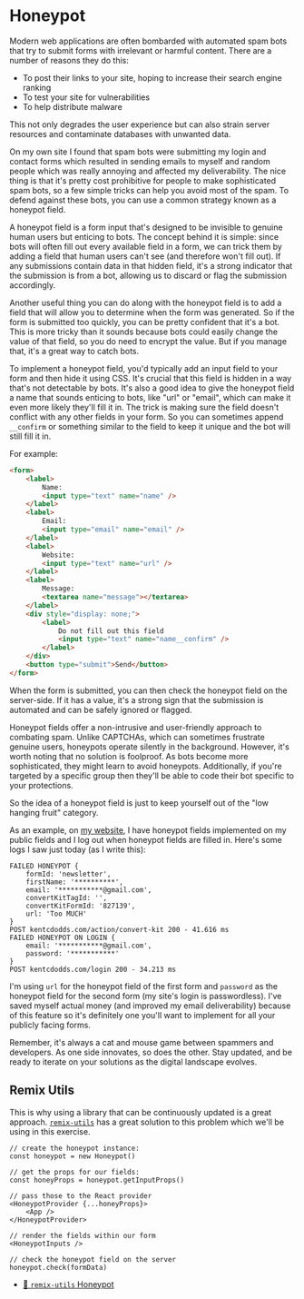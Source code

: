 # Honeypot

<EpicVideo url="https://www.epicweb.dev/workshops/professional-web-forms/honeypot/intro-to-honeypot" />

Modern web applications are often bombarded with automated spam bots that try to
submit forms with irrelevant or harmful content. There are a number of reasons
they do this:

- To post their links to your site, hoping to increase their search engine
  ranking
- To test your site for vulnerabilities
- To help distribute malware

This not only degrades the user experience but can also strain server resources
and contaminate databases with unwanted data.

On my own site I found that spam bots were submitting my login and contact forms
which resulted in sending emails to myself and random people which was really
annoying and affected my deliverability. The nice thing is that it's pretty cost
prohibitive for people to make sophisticated spam bots, so a few simple tricks
can help you avoid most of the spam. To defend against these bots, you can use
a common strategy known as a honeypot field.

A honeypot field is a form input that's designed to be invisible to genuine
human users but enticing to bots. The concept behind it is simple: since bots
will often fill out every available field in a form, we can trick them by adding
a field that human users can't see (and therefore won't fill out). If any
submissions contain data in that hidden field, it's a strong indicator that the
submission is from a bot, allowing us to discard or flag the submission
accordingly.

Another useful thing you can do along with the honeypot field is to add a field
that will allow you to determine when the form was generated. So if the form is
submitted too quickly, you can be pretty confident that it's a bot. This is more
tricky than it sounds because bots could easily change the value of that field,
so you do need to encrypt the value. But if you manage that, it's a great way to
catch bots.

To implement a honeypot field, you'd typically add an input field to your form
and then hide it using CSS. It's crucial that this field is hidden in a way
that's not detectable by bots. It's also a good idea to give the honeypot field
a name that sounds enticing to bots, like "url" or "email", which can make it
even more likely they'll fill it in. The trick is making sure the field doesn't
conflict with any other fields in your form. So you can sometimes append
`__confirm` or something similar to the field to keep it unique and the bot will
still fill it in.

For example:

```html
<form>
	<label>
		Name:
		<input type="text" name="name" />
	</label>
	<label>
		Email:
		<input type="email" name="email" />
	</label>
	<label>
		Website:
		<input type="text" name="url" />
	</label>
	<label>
		Message:
		<textarea name="message"></textarea>
	</label>
	<div style="display: none;">
		<label>
			Do not fill out this field
			<input type="text" name="name__confirm" />
		</label>
	</div>
	<button type="submit">Send</button>
</form>
```

When the form is submitted, you can then check the honeypot field on the
server-side. If it has a value, it's a strong sign that the submission is
automated and can be safely ignored or flagged.

Honeypot fields offer a non-intrusive and user-friendly approach to combating
spam. Unlike CAPTCHAs, which can sometimes frustrate genuine users, honeypots
operate silently in the background. However, it's worth noting that no solution
is foolproof. As bots become more sophisticated, they might learn to avoid
honeypots. Additionally, if you're targeted by a specific group then they'll be
able to code their bot specific to your protections.

So the idea of a honeypot field is just to keep yourself out of the "low
hanging fruit" category.

As an example, on [my website](https://kentcdodds.com), I have honeypot fields
implemented on my public fields and I log out when honeypot fields are filled
in. Here's some logs I saw just today (as I write this):

```
FAILED HONEYPOT {
	formId: 'newsletter',
	firstName: '**********',
	email: '***********@gmail.com',
	convertKitTagId: '',
	convertKitFormId: '827139',
	url: 'Too MUCH'
}
POST kentcdodds.com/action/convert-kit 200 - 41.616 ms
FAILED HONEYPOT ON LOGIN {
	email: '***********@gmail.com',
	password: '***********'
}
POST kentcdodds.com/login 200 - 34.213 ms
```

I'm using `url` for the honeypot field of the first form and `password` as the
honeypot field for the second form (my site's login is passwordless). I've saved
myself actual money (and improved my email deliverability) because of this
feature so it's definitely one you'll want to implement for all your publicly
facing forms.

Remember, it's always a cat and mouse game between spammers and developers. As
one side innovates, so does the other. Stay updated, and be ready to iterate on
your solutions as the digital landscape evolves.

## Remix Utils

This is why using a library that can be continuously updated is a great
approach. [`remix-utils`](https://npm.im/remix-utils) has a great solution to
this problem which we'll be using in this exercise.

```tsx
// create the honeypot instance:
const honeypot = new Honeypot()

// get the props for our fields:
const honeyProps = honeypot.getInputProps()

// pass those to the React provider
<HoneypotProvider {...honeyProps}>
	<App />
</HoneypotProvider>

// render the fields within our form
<HoneypotInputs />

// check the honeypot field on the server
honeypot.check(formData)
```

- [📜 `remix-utils` Honeypot](https://github.com/sergiodxa/remix-utils#form-honeypot)
